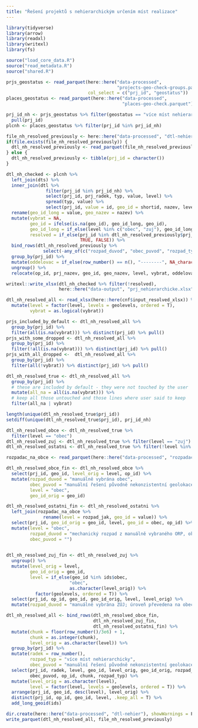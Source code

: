 ```yaml
---
title: "Řešení projektů s nehierarchickým určením míst realizace"
---
```


```r
library(tidyverse)
library(arrow)
library(readxl)
library(writexl)
library(fs)
```

```r
source("load_core_data.R")
source("read_metadata.R")
source("shared.R")
```

```r
prjs_geostatus <- read_parquet(here::here("data-processed",
                                          "projects-geo-check-groups.parquet"),
                               col_select = c("prj_id", "geostatus"))
places_geostatus <- read_parquet(here::here("data-processed",
                                            "places-geo-check.parquet"))
```

```r
prj_id_nh <- prjs_geostatus %>% filter(geostatus == "více míst nehierarchicky") %>% 
  pull(prj_id)
plcnh <- places_geostatus %>% filter(prj_id %in% prj_id_nh)
```

```r
file_nh_resolved_previously <- here::here("data-processed", "dtl-nehier", "all.parquet")
if(file.exists(file_nh_resolved_previously)) {
  dtl_nh_resolved_previously <- read_parquet(file_nh_resolved_previously)
} else {
  dtl_nh_resolved_previously <- tibble(prj_id = character())
}
```

```r
dtl_nh_checked <- plcnh %>% 
  left_join(dts) %>% 
  inner_join(dtl %>% 
               filter(prj_id %in% prj_id_nh) %>% 
               select(prj_id, prj_radek, typ, value, level) %>% 
               spread(typ, value) %>% 
               select(prj_id, value = id, geo_id = shortid, nazev, level)) %>% 
  rename(geo_id_long = value, geo_nazev = nazev) %>% 
  mutate(vybrat = NA,
         geo_id = ifelse(is.na(geo_id), geo_id_long, geo_id),
         geo_id_long = if_else(level %in% c("obec", "zuj"), geo_id_long, NA_character_),
         resolved = if_else(prj_id %in% dtl_nh_resolved_previously$prj_id,
                            TRUE, FALSE)) %>% 
  bind_rows(dtl_nh_resolved_previously %>% 
              select(-any_of(c("rozpad_duvod", "obec_puvod", "rozpad_typ", "chunk", "radek")))) %>% 
  group_by(prj_id) %>% 
  mutate(oddelovac = if_else(row_number() == n(), "--------", NA_character_)) %>% 
  ungroup() %>% 
  relocate(op_id, prj_nazev, geo_id, geo_nazev, level, vybrat, oddelovac, prj_anotace, resolved)
```

```r
writexl::write_xlsx(dtl_nh_checked %>% filter(!resolved), 
                    here::here("data-output", "prj_nehierarchicke.xlsx"))
```

```r
dtl_nh_resolved_all <- read_xlsx(here::here(cnf$input_resolved_xlsx)) %>% 
  mutate(level = factor(level, levels = geolevels, ordered = T), 
         vybrat = as.logical(vybrat)) 
```

```r
prjs_included_by_default <- dtl_nh_resolved_all %>% 
  group_by(prj_id) %>% 
  filter(all(is.na(vybrat))) %>% distinct(prj_id) %>% pull()
prjs_with_some_dropped <- dtl_nh_resolved_all %>% 
  group_by(prj_id) %>% 
  filter(!all(is.na(vybrat))) %>% distinct(prj_id) %>% pull()
prjs_with_all_dropped <-  dtl_nh_resolved_all %>% 
  group_by(prj_id) %>% 
  filter(all(!vybrat)) %>% distinct(prj_id) %>% pull()
```


```r
dtl_nh_resolved_true <- dtl_nh_resolved_all %>% 
  group_by(prj_id) %>% 
  # these are included by default - they were not touched by the user
  mutate(all_na = all(is.na(vybrat))) %>% 
  # keep all those untouched and those lines where user said to keep
  filter(all_na | vybrat)

length(unique(dtl_nh_resolved_true$prj_id))
setdiff(unique(dtl_nh_resolved_true$prj_id), prj_id_nh)
```

```r
dtl_nh_resolved_obce <- dtl_nh_resolved_true %>% 
  filter(level == "obec")
dtl_nh_resolved_zuj <- dtl_nh_resolved_true %>% filter(level == "zuj")
dtl_nh_resolved_ostatni <- dtl_nh_resolved_true %>% filter(!level %in% c("obec", "zuj"))
```

```r
rozpadac_na_obce <- read_parquet(here::here("data-processed", "rozpadac-na-obce.parquet"))
```

```r
dtl_nh_resolved_obce_fin <- dtl_nh_resolved_obce %>% 
  select(prj_id, geo_id, level_orig = level, op_id) %>% 
  mutate(rozpad_duvod = "manuálně vybrána obec",
         obec_puvod = "manuální řešení původně nekonzistentní geolokace",
         level = "obec",
         geo_id_orig = geo_id)
```

```r
dtl_nh_resolved_ostatni_fin <- dtl_nh_resolved_ostatni %>%
  left_join(rozpadac_na_obce %>% 
              rename(level = rozpad_jak, geo_id = value)) %>% 
  select(prj_id, geo_id_orig = geo_id, level, geo_id = obec, op_id) %>% 
  mutate(level = "obec",
         rozpad_duvod = "mechanický rozpad z manuálně vybraného ORP, okresu nebo kraje",
         obec_puvod = "")
  
```


```r
dtl_nh_resolved_zuj_fin <- dtl_nh_resolved_zuj %>% 
  ungroup() %>% 
  mutate(level_orig = level,
         geo_id_orig = geo_id,
         level = if_else(geo_id %in% ids$obec, 
                        "obec",
                        as.character(level_orig)) %>% 
           factor(geolevels, ordered = T)) %>% 
  select(prj_id, op_id, geo_id, geo_id_orig, level, level_orig) %>% 
  mutate(rozpad_duvod = "manuálně vybrána ZÚJ; úroveň převedena na obec kde se obec a ZÚJ kryjí")
```

```r
dtl_nh_resolved_all <- bind_rows(dtl_nh_resolved_obce_fin,
                                 dtl_nh_resolved_zuj_fin,
                                 dtl_nh_resolved_ostatni_fin) %>% 
  mutate(chunk = floor(row_number()/3e6) + 1,
         chunk = as.integer(chunk),
         level_orig = as.character(level)) %>% 
  group_by(prj_id) %>% 
  mutate(radek = row_number(),
         rozpad_typ = "více míst nehierarchicky",
         obec_puvod = "manuální řešení původně nekonzistentní geolokace") %>% 
  select(prj_id, radek, level, geo_id, level_orig, geo_id_orig, rozpad_duvod,
         obec_puvod, op_id, chunk, rozpad_typ) %>% 
  mutate(level_orig = as.character(level),
         level = factor(level, levels = geolevels, ordered = T)) %>% 
  arrange(prj_id, geo_id, desc(level), level_orig) %>% 
  distinct(prj_id, op_id, geo_id, level, .keep_all = T) %>% 
  add_long_geoid(ids)
```

```r
dir.create(here::here("data-processed", "dtl-nehier"), showWarnings = F)
write_parquet(dtl_nh_resolved_all, file_nh_resolved_previously)
```

